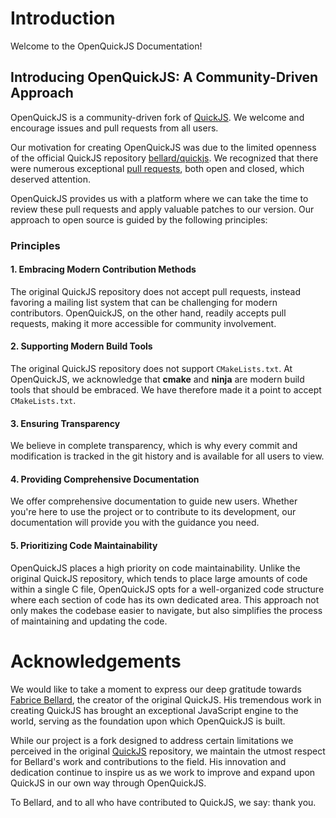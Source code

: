 # Introduction

Welcome to the OpenQuickJS Documentation!

## Introducing OpenQuickJS: A Community-Driven Approach

OpenQuickJS is a community-driven fork of [QuickJS](https://bellard.org/quickjs/). We welcome and encourage issues and pull requests from all users.

Our motivation for creating OpenQuickJS was due to the limited openness of the official QuickJS repository [bellard/quickjs](https://github.com/bellard/quickjs). We recognized that there were numerous exceptional [pull requests](https://github.com/bellard/quickjs/pulls), both open and closed, which deserved attention.

OpenQuickJS provides us with a platform where we can take the time to review these pull requests and apply valuable patches to our version. Our approach to open source is guided by the following principles:

### Principles

#### 1. Embracing Modern Contribution Methods

The original QuickJS repository does not accept pull requests, instead favoring a mailing list system that can be challenging for modern contributors. OpenQuickJS, on the other hand, readily accepts pull requests, making it more accessible for community involvement.

#### 2. Supporting Modern Build Tools

The original QuickJS repository does not support `CMakeLists.txt`. At OpenQuickJS, we acknowledge that **cmake** and **ninja** are modern build tools that should be embraced. We have therefore made it a point to accept `CMakeLists.txt`.

#### 3. Ensuring Transparency

We believe in complete transparency, which is why every commit and modification is tracked in the git history and is available for all users to view.

#### 4. Providing Comprehensive Documentation

We offer comprehensive documentation to guide new users. Whether you're here to use the project or to contribute to its development, our documentation will provide you with the guidance you need.

#### 5. Prioritizing Code Maintainability

OpenQuickJS places a high priority on code maintainability. Unlike the original QuickJS repository, which tends to place large amounts of code within a single C file, OpenQuickJS opts for a well-organized code structure where each section of code has its own dedicated area. This approach not only makes the codebase easier to navigate, but also simplifies the process of maintaining and updating the code.

# Acknowledgements

We would like to take a moment to express our deep gratitude towards [Fabrice Bellard](https://bellard.org/), the creator of the original QuickJS. His tremendous work in creating QuickJS has brought an exceptional JavaScript engine to the world, serving as the foundation upon which OpenQuickJS is built.

While our project is a fork designed to address certain limitations we perceived in the original [QuickJS](https://bellard.org/quickjs/) repository, we maintain the utmost respect for Bellard's work and contributions to the field. His innovation and dedication continue to inspire us as we work to improve and expand upon QuickJS in our own way through OpenQuickJS.

To Bellard, and to all who have contributed to QuickJS, we say: thank you.
